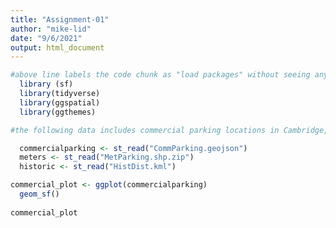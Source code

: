 ```yaml
---
title: "Assignment-01"
author: "mike-lid"
date: "9/6/2021"
output: html_document
---
```

```r
#above line labels the code chunk as "load packages" without seeing any of the package loading messages
  library (sf)
  library(tidyverse)
  library(ggspatial)
  library(ggthemes)
```

```r
#the following data includes commercial parking locations in Cambridge, polygon data of metered parking spots, and boundaries for historic districts. I'm curious to see the relationship between available Cambridge parking and the historic districts.

  commercialparking <- st_read("CommParking.geojson")
  meters <- st_read("MetParking.shp.zip")
  historic <- st_read("HistDist.kml")
```

```r
commercial_plot <- ggplot(commercialparking)
  geom_sf()
  
commercial_plot
```

